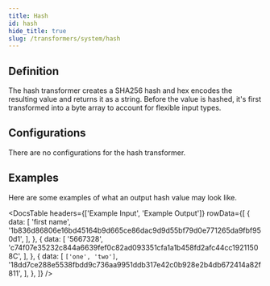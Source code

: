 ```yaml
---
title: Hash
id: hash
hide_title: true
slug: /transformers/system/hash
---
```




<TransformerPageHeader
  title="Hash"
  type="string"
  apiRef="https://github.com/nucleuscloud/neosync/blob/main/worker/internal/benthos/transformers/activities.go"
/>

## Definition

The hash transformer creates a SHA256 hash and hex encodes the resulting value and returns it as a string. Before the value is hashed, it's first transformed into a byte array to account for flexible input types.

## Configurations

There are no configurations for the hash transformer.

## Examples

Here are some examples of what an output hash value may look like.

<DocsTable
  headers={['Example Input', 'Example Output']}
  rowData={[
    {
      data: [
        'first name',
        '1b836d86806e16bd45164b9d665ce86dac9d9d55bf79d0e771265da9fbf950d1',
      ],
    },
    {
      data: [
        '5667328',
        'c74f07e35232c844a6639fef0c82ad093351cfa1a1b458fd2afc44cc19211508C',
      ],
    },
    {
      data: [
        `['one', 'two']`,
        '18dd7ce288e5538fbdd9c736aa9951ddb317e42c0b928e2b4db672414a82f811',
      ],
    },
  ]}
/>
